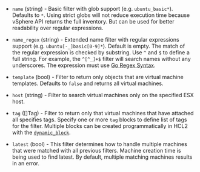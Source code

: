 <!-- Code generated from the comments of the Config struct in datasource/virtualmachine/data.go; DO NOT EDIT MANUALLY -->

- `name` (string) - Basic filter with glob support (e.g. `ubuntu_basic*`). Defaults to `*`.
  Using strict globs will not reduce execution time because vSphere API
  returns the full inventory. But can be used for better readability over
  regular expressions.

- `name_regex` (string) - Extended name filter with regular expressions support
  (e.g. `ubuntu[-_]basic[0-9]*`). Default is empty. The match of the
  regular expression is checked by substring. Use `^` and `$` to define a
  full string. For example, the `^[^_]+$` filter will search names
  without any underscores. The expression must use
  [Go Regex Syntax](https://pkg.go.dev/regexp/syntax).

- `template` (bool) - Filter to return only objects that are virtual machine templates.
  Defaults to `false` and returns all virtual machines.

- `host` (string) - Filter to search virtual machines only on the specified ESX host.

- `tag` ([]Tag) - Filter to return only that virtual machines that have attached all
  specifies tags. Specify one or more `tag` blocks to define list of tags
   for the filter. Multiple blocks can be created programmatically in HCL2 with the [`dynamic_block`](/packer/docs/templates/hcl_templates/expressions#dynamic-blocks).

- `latest` (bool) - This filter determines how to handle multiple machines that were
  matched with all previous filters. Machine creation time is being used
  to find latest. By default, multiple matching machines results in an
  error.

<!-- End of code generated from the comments of the Config struct in datasource/virtualmachine/data.go; -->

